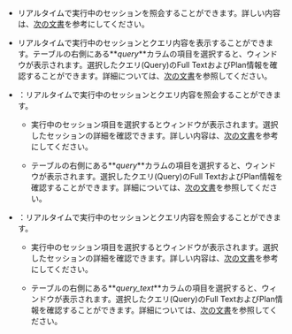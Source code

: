 <InDoc product="redis,mongodb">

- <Cmdname sid="active_sessions" className="uitext" />

  リアルタイムで実行中のセッションを照会することができます。詳しい内容は、[次の文書](#using-activesessions)を参考にしてください。

</InDoc>

<InDoc product="mysql">

- <Cmdname sid="active_sessions" className="uitext" />

  リアルタイムで実行中のセッションとクエリ内容を表示することができます。テーブルの右側にある**_query_**カラムの項目を選択すると、<Cmdname sid="TTL06224" className="uitext" />ウィンドウが表示されます。選択したクエリ(Query)のFull TextおよびPlan情報を確認することができます。詳細については、[次の文書](#query-details)を参照してください。

</InDoc>

<InDoc product="postgresql">

- <Cmdname sid="active_sessions" className="uitext" />：リアルタイムで実行中のセッションとクエリ内容を照会することができます。

  - 実行中のセッション項目を選択すると<Cmdname sid="session_detail" className="uitext" />ウィンドウが表示されます。選択したセッションの詳細を確認できます。詳しい内容は、[次の文書](#session-details)を参考にしてください。

  - テーブルの右側にある**_query_**カラムの項目を選択すると、<Cmdname sid="TTL06224" className="uitext" />ウィンドウが表示されます。選択したクエリ(Query)のFull TextおよびPlan情報を確認することができます。詳細については、[次の文書](#query-details)を参照してください。

</InDoc>

<InDoc product="oracle-pro,oracle">

- <Cmdname sid="active_sessions" className="uitext" />：リアルタイムで実行中のセッションとクエリ内容を照会することができます。

  - 実行中のセッション項目を選択すると<Cmdname sid="session_detail" className="uitext" />ウィンドウが表示されます。選択したセッションの詳細を確認できます。詳しい内容は、[次の文書](#session-details)を参考にしてください。

  - テーブルの右側にある**_query_text_**カラムの項目を選択すると、<Cmdname sid="TTL06224" className="uitext" />ウィンドウが表示されます。選択したクエリ(Query)のFull TextおよびPlan情報を確認することができます。詳細については、[次の文書](#query-details)を参照してください。

</InDoc>
